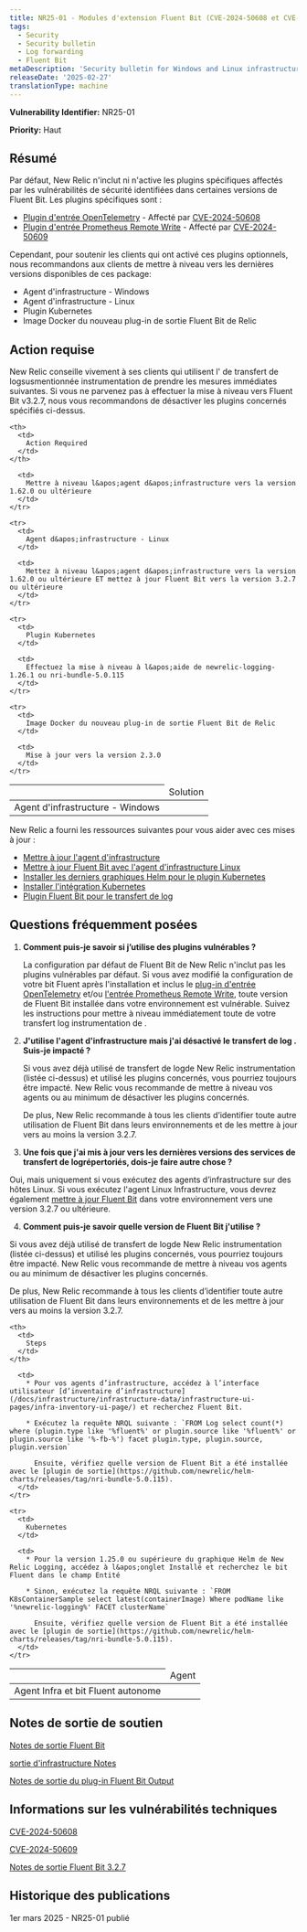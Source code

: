 ```yaml
---
title: NR25-01 - Modules d'extension Fluent Bit (CVE-2024-50608 et CVE-2024-50609)
tags:
  - Security
  - Security bulletin
  - Log forwarding
  - Fluent Bit
metaDescription: 'Security bulletin for Windows and Linux infrastructure agent and Fluent Bit, the Kubernetes plugin, and the Fluent Bit output plugin.'
releaseDate: '2025-02-27'
translationType: machine
---
```


<DNT>**Vulnerability Identifier:**</DNT> NR25-01

<DNT>**Priority:**</DNT> Haut

## Résumé

Par défaut, New Relic n&apos;inclut ni n&apos;active les plugins spécifiques affectés par les vulnérabilités de sécurité identifiées dans certaines versions de Fluent Bit. Les plugins spécifiques sont :

* [Plugin d&apos;entrée OpenTelemetry](https://docs.fluentbit.io/manual/pipeline/inputs/opentelemetry) - Affecté par [CVE-2024-50608](https://nvd.nist.gov/vuln/detail/CVE-2024-50608)
* [Plugin d&apos;entrée Prometheus Remote Write](https://docs.fluentbit.io/manual/pipeline/inputs/prometheus-remote-write) - Affecté par [CVE-2024-50609](https://nvd.nist.gov/vuln/detail/CVE-2024-50609)

Cependant, pour soutenir les clients qui ont activé ces plugins optionnels, nous recommandons aux clients de mettre à niveau vers les dernières versions disponibles de ces package:

* Agent d&apos;infrastructure - Windows
* Agent d&apos;infrastructure - Linux
* Plugin Kubernetes
* Image Docker du nouveau plug-in de sortie Fluent Bit de Relic

## Action requise

New Relic conseille vivement à ses clients qui utilisent l&apos; de transfert de logsusmentionnée instrumentation de prendre les mesures immédiates suivantes. Si vous ne parvenez pas à effectuer la mise à niveau vers Fluent Bit v3.2.7, nous vous recommandons de désactiver les plugins concernés spécifiés ci-dessus.

<table>
  <thead>
    <th>
      <td>
        Solution
      </td>
    </th>

    <th>
      <td>
        Action Required
      </td>
    </th>
  </thead>

  <tbody>
    <tr>
      <td>
        Agent d&apos;infrastructure - Windows
      </td>

      <td>
        Mettre à niveau l&apos;agent d&apos;infrastructure vers la version 1.62.0 ou ultérieure
      </td>
    </tr>

    <tr>
      <td>
        Agent d&apos;infrastructure - Linux
      </td>

      <td>
        Mettez à niveau l&apos;agent d&apos;infrastructure vers la version 1.62.0 ou ultérieure ET mettez à jour Fluent Bit vers la version 3.2.7 ou ultérieure
      </td>
    </tr>

    <tr>
      <td>
        Plugin Kubernetes
      </td>

      <td>
        Effectuez la mise à niveau à l&apos;aide de newrelic-logging-1.26.1 ou nri-bundle-5.0.115
      </td>
    </tr>

    <tr>
      <td>
        Image Docker du nouveau plug-in de sortie Fluent Bit de Relic
      </td>

      <td>
        Mise à jour vers la version 2.3.0
      </td>
    </tr>
  </tbody>
</table>

New Relic a fourni les ressources suivantes pour vous aider avec ces mises à jour :

* [Mettre à jour l&apos;agent d&apos;infrastructure](/docs/infrastructure/install-infrastructure-agent/update-or-uninstall/update-infrastructure-agent/)
* [Mettre à jour Fluent Bit avec l&apos;agent d&apos;infrastructure Linux](/docs/logs/forward-logs/forward-your-logs-using-infrastructure-agent/#install-fb-version)
* [Installer les derniers graphiques Helm pour le plugin Kubernetes](https://github.com/newrelic/helm-charts/tree/master?tab=readme-ov-file#Installthecharts)
* [Installer l&apos;intégration Kubernetes](/docs/kubernetes-pixie/kubernetes-integration/installation/kubernetes-integration-install-configure/)
* [Plugin Fluent Bit pour le transfert de log](/docs/logs/forward-logs/fluent-bit-plugin-log-forwarding/)

## Questions fréquemment posées

1. **Comment puis-je savoir si j’utilise des plugins vulnérables ?**

   La configuration par défaut de Fluent Bit de New Relic n&apos;inclut pas les plugins vulnérables par défaut. Si vous avez modifié la configuration de votre bit Fluent après l&apos;installation et inclus le [plug-in d&apos;entrée OpenTelemetry](https://docs.fluentbit.io/manual/pipeline/inputs/opentelemetry) et/ou [l&apos;entrée Prometheus Remote Write](https://docs.fluentbit.io/manual/pipeline/inputs/prometheus-remote-write), toute version de Fluent Bit installée dans votre environnement est vulnérable. Suivez les instructions pour mettre à niveau immédiatement toute de votre transfert log instrumentation de .

2. **J&apos;utilise l&apos;agent d&apos;infrastructure mais j&apos;ai désactivé le transfert de log . Suis-je impacté ?**

   Si vous avez déjà utilisé de transfert de logde New Relic instrumentation (listée ci-dessus) et utilisé les plugins concernés, vous pourriez toujours être impacté. New Relic vous recommande de mettre à niveau vos agents ou au minimum de désactiver les plugins concernés.

   De plus, New Relic recommande à tous les clients d’identifier toute autre utilisation de Fluent Bit dans leurs environnements et de les mettre à jour vers au moins la version 3.2.7.

3. **Une fois que j&apos;ai mis à jour vers les dernières versions des services de transfert de logrépertoriés, dois-je faire autre chose ?**

Oui, mais uniquement si vous exécutez des agents d’infrastructure sur des hôtes Linux. Si vous exécutez l&apos;agent Linux Infrastructure, vous devrez également [mettre à jour Fluent Bit](/docs/logs/forward-logs/forward-your-logs-using-infrastructure-agent/#install-fb-version) dans votre environnement vers une version 3.2.7 ou ultérieure.

4. **Comment puis-je savoir quelle version de Fluent Bit j&apos;utilise ?**

Si vous avez déjà utilisé de transfert de logde New Relic instrumentation (listée ci-dessus) et utilisé les plugins concernés, vous pourriez toujours être impacté. New Relic vous recommande de mettre à niveau vos agents ou au minimum de désactiver les plugins concernés.

De plus, New Relic recommande à tous les clients d’identifier toute autre utilisation de Fluent Bit dans leurs environnements et de les mettre à jour vers au moins la version 3.2.7.

<table>
  <thead>
    <th>
      <td>
        Agent
      </td>
    </th>

    <th>
      <td>
        Steps
      </td>
    </th>
  </thead>

  <tbody>
    <tr>
      <td>
        Agent Infra et bit Fluent autonome
      </td>

      <td>
        * Pour vos agents d’infrastructure, accédez à l’interface utilisateur [d’inventaire d’infrastructure](/docs/infrastructure/infrastructure-data/infrastructure-ui-pages/infra-inventory-ui-page/) et recherchez Fluent Bit.

        * Exécutez la requête NRQL suivante : `FROM Log select count(*) where (plugin.type like '%fluent%' or plugin.source like '%fluent%' or plugin.source like '%-fb-%') facet plugin.type, plugin.source, plugin.version`

          Ensuite, vérifiez quelle version de Fluent Bit a été installée avec le [plugin de sortie](https://github.com/newrelic/helm-charts/releases/tag/nri-bundle-5.0.115).
      </td>
    </tr>

    <tr>
      <td>
        Kubernetes
      </td>

      <td>
        * Pour la version 1.25.0 ou supérieure du graphique Helm de New Relic Logging, accédez à l&apos;onglet Installé et recherchez le bit Fluent dans le champ Entité

        * Sinon, exécutez la requête NRQL suivante : `FROM K8sContainerSample select latest(containerImage) Where podName like '%newrelic-logging%' FACET clusterName`

          Ensuite, vérifiez quelle version de Fluent Bit a été installée avec le [plugin de sortie](https://github.com/newrelic/helm-charts/releases/tag/nri-bundle-5.0.115).
      </td>
    </tr>
  </tbody>
</table>

## Notes de sortie de soutien

[Notes de sortie Fluent Bit](/docs/release-notes/fluentbit-release-notes/)

[sortie d&apos;infrastructure Notes](/docs/release-notes/infrastructure-release-notes/infrastructure-agent-release-notes/)

[Notes de sortie du plug-in Fluent Bit Output](https://github.com/newrelic/newrelic-fluent-bit-output/releases)

## Informations sur les vulnérabilités techniques

[CVE-2024-50608](https://nvd.nist.gov/vuln/detail/CVE-2024-50608)

[CVE-2024-50609](https://nvd.nist.gov/vuln/detail/CVE-2024-50609)

[Notes de sortie Fluent Bit 3.2.7](https://fluentbit.io/announcements/v3.2.7/)

## Historique des publications

1er mars 2025 - NR25-01 publié